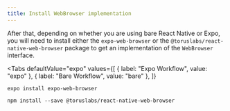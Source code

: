 ```yaml
---
title: Install WebBrowser implementation
---
```



After that, depending on whether you are using bare React Native or Expo, you will need to install either the `expo-web-browser` or the
`@toruslabs/react-native-web-browser` package to get an implementation of the `WebBrowser` interface.

<Tabs
  defaultValue="expo"
  values={[
    { label: "Expo Workflow", value: "expo" },
    { label: "Bare Workflow", value: "bare" },
  ]}
>
<TabItem value="expo">

```shell
expo install expo-web-browser
```

</TabItem>

<TabItem value="bare">

```shell
npm install --save @toruslabs/react-native-web-browser
```

</TabItem>

</Tabs>
